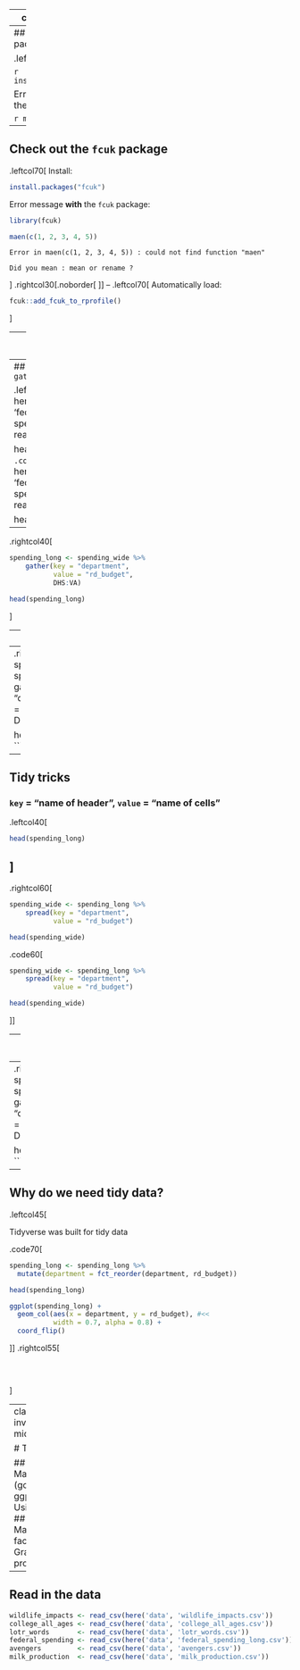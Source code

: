 
---
class: middle, inverse

# Before we start

## 1. Course site updates
## 2. R tip of the week
## 3. Refresher: Tidy data & the `gather()` function

---
## Check out the `fcuk` package

.leftcol70[
Install:

```r
install.packages("fcuk")
```

Error message without the `fcuk` package:

```r
maen(c(1, 2, 3, 4, 5))
```
```
Error in maen(c(1, 2, 3, 4, 5)) : could not find function "maen"
```
]
.rightcol30[.noborder[
<center>
<img src="images/fcuk-hex-thinkr.png" width="300">
</center>
]]

---

## Check out the `fcuk` package

.leftcol70[
Install:

```r
install.packages("fcuk")
```

Error message **with** the `fcuk` package:

```r
library(fcuk)

maen(c(1, 2, 3, 4, 5))
```
```
Error in maen(c(1, 2, 3, 4, 5)) : could not find function "maen"

Did you mean : mean or rename ?
```
]
.rightcol30[.noborder[
<center>
<img src="images/fcuk-hex-thinkr.png" width="300">
</center>
]]
--
.leftcol70[
Automatically load:

```r
fcuk::add_fcuk_to_rprofile()
```
]

---
class: inverse, middle, center

# Bonus tip:

## Check out [this site](http://r-statistics.co/Top50-Ggplot2-Visualizations-MasterList-R-Code.html) on how to
## make the 50 most common plots

---
## Tidy-ing your data with `gather()`

.leftcol60[
```r
dataPath <- here('data', 'federal_spending_wide.csv')
spending_wide <- read_csv(dataPath)

head(spending_wide)
```
.code60[
```r
dataPath <- here('data', 'federal_spending_wide.csv')
spending_wide <- read_csv(dataPath)

head(spending_wide)
```
]]
--
.rightcol40[
```r
spending_long <- spending_wide %>%
    gather(key = "department",
           value = "rd_budget",
           DHS:VA)

head(spending_long)
```
]

---
## Tidy tricks

### `key` = "name of header", `value` = "name of cells"

.leftcol60[
```r
dataPath <- here('data', 'federal_spending_wide.csv')
spending_wide <- read_csv(dataPath)

head(spending_wide)
```
.code60[
```r
head(spending_wide)
```
]]
--
.rightcol40[
```r
spending_long <- spending_wide %>%
    gather(key = "department",
           value = "rd_budget",
           DHS:VA)

head(spending_long)
```
]

---
## Tidy tricks

### `key` = "name of header", `value` = "name of cells"

.leftcol40[
```r
head(spending_long)
```
]
--
.rightcol60[
```r
spending_wide <- spending_long %>%
    spread(key = "department",
           value = "rd_budget")

head(spending_wide)
```
.code60[
```r
spending_wide <- spending_long %>%
    spread(key = "department",
           value = "rd_budget")

head(spending_wide)
```
]]

---
## Are your data tidy?

### "is `cell value` a `column name`?"

.leftcol60[
```r
head(spending_wide)
```
.code60[
```r
head(spending_wide)
```
]]
--
.rightcol40[
```r
spending_long <- spending_wide %>%
    gather(key = "department",
           value = "rd_budget",
           DHS:VA)

head(spending_long)
```
]

---
## Why do we need tidy data?

.leftcol45[

Tidyverse was built for tidy data

.code70[
```r
spending_long <- spending_long %>%
  mutate(department = fct_reorder(department, rd_budget))
```
```r
head(spending_long)
```
```r
ggplot(spending_long) +
  geom_col(aes(x = department, y = rd_budget), #<<
           width = 0.7, alpha = 0.8) +
  coord_flip()
```
]]
.rightcol55[

<br>

```r
```
]

---
class: inverse, middle

# Topics

## 1. Making a (good) ggplot
## 2. Using facets
## 3. Manipulating factors
## 4. Graphing proportions

---
## Read in the data

```r
wildlife_impacts <- read_csv(here('data', 'wildlife_impacts.csv'))
college_all_ages <- read_csv(here('data', 'college_all_ages.csv'))
lotr_words       <- read_csv(here('data', 'lotr_words.csv'))
federal_spending <- read_csv(here('data', 'federal_spending_long.csv'))
avengers         <- read_csv(here('data', 'avengers.csv'))
milk_production  <- read_csv(here('data', 'milk_production.csv'))
```
